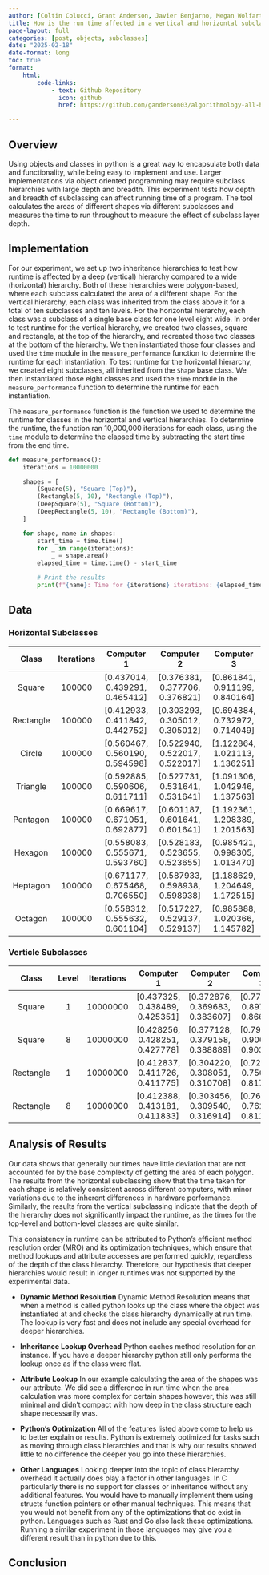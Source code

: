 ```yaml
---
author: [Coltin Colucci, Grant Anderson, Javier Benjarno, Megan Wolfarth, Willem Bennett]
title: How is the run time affected in a vertical and horizontal subclassing hierarchy?
page-layout: full
categories: [post, objects, subclasses]
date: "2025-02-18"
date-format: long
toc: true
format:
    html:
        code-links:    
            - text: Github Repository
              icon: github
              href: https://github.com/ganderson03/algorithmology-all-hands-object-subclassing

---
```



## Overview

Using objects and classes in python is a great way to encapsulate both data and functionality, while being easy to implement and use. Larger implementations via object oriented programming may require subclass hierarchies with large depth and breadth. This experiment tests how depth and breadth of subclassing can affect running time of a program. The tool calculates the areas of different shapes via different subclasses and measures the time to run throughout to measure the effect of subclass layer depth. 

## Implementation

For our experiment, we set up two inheritance hierarchies to test how runtime is affected by a deep (vertical) hierarchy compared to a wide (horizontal) hierarchy. Both of these hierarchies were polygon-based, where each subclass calculated the area of a different shape. For the vertical hierarchy, each class was inherited from the class above it for a total of ten subclasses and ten levels. For the horizontal hierarchy, each class was a subclass of a single base class for one level eight wide. In order to test runtime for the vertical hierarchy, we created two classes, square and rectangle, at the top of the hierarchy, and recreated those two classes at the bottom of the hierarchy. We then instantiated those four classes and used the `time` module in the `measure_performance` function to determine the runtime for each instantiation. To test runtime for the horizontal hierarchy, we created eight subclasses, all inherited from the `Shape` base class. We then instantiated those eight classes and used the `time` module in the `measure_performance` function to determine the runtime for each instantiation.

The `measure_performance` function is the function we used to determine the runtime for classes in the horizontal and vertical hierarchies. To determine the runtime, the function ran 10,000,000 iterations for each class, using the `time` module to determine the elapsed time by subtracting the start time from the end time.

```python
def measure_performance():
    iterations = 10000000

    shapes = [
        (Square(5), "Square (Top)"),
        (Rectangle(5, 10), "Rectangle (Top)"),
        (DeepSquare(5), "Square (Bottom)"),
        (DeepRectangle(5, 10), "Rectangle (Bottom)"),
    ]

    for shape, name in shapes:
        start_time = time.time()
        for _ in range(iterations):
            _ = shape.area()
        elapsed_time = time.time() - start_time

        # Print the results
        print(f"{name}: Time for {iterations} iterations: {elapsed_time:.6f} seconds")
```

## Data 

### Horizontal Subclasses

|    Class    |  Iterations  |            Computer 1            |           Computer 2             |           Computer 3             |
|:-----------:|:------------:|:--------------------------------:|:--------------------------------:|:--------------------------------:|
|  Square     |    100000    |  [0.437014, 0.439291, 0.465412]  |  [0.376381, 0.377706, 0.376821]  |  [0.861841, 0.911199, 0.840164]  |
|  Rectangle  |    100000    |  [0.412933, 0.411842, 0.442752]  |  [0.303293, 0.305012, 0.305012]  |  [0.694384, 0.732972, 0.714049]  |
|  Circle     |    100000    |  [0.560467, 0.560190, 0.594598]  |  [0.522940, 0.522017, 0.522017]  |  [1.122864, 1.021113, 1.136251]  |
|  Triangle   |    100000    |  [0.592885, 0.590606, 0.611711]  |  [0.527731, 0.531641, 0.531641]  |  [1.091306, 1.042946, 1.137563]  |
|  Pentagon   |    100000    |  [0.669617, 0.671051, 0.692877]  |  [0.601187, 0.601641, 0.601641]  |  [1.192361, 1.208389, 1.201563]  |
|  Hexagon    |    100000    |  [0.558083, 0.555671, 0.593760]  |  [0.528183, 0.523655, 0.523655]  |  [0.985421, 0.998305, 1.013470]  |
|  Heptagon   |    100000    |  [0.671177, 0.675468, 0.706550]  |  [0.587933, 0.598938, 0.598938]  |  [1.188629, 1.204649, 1.172515]  |
|  Octagon    |    100000    |  [0.558312, 0.555632, 0.601104]  |  [0.517227, 0.529137, 0.529137]  |  [0.985888, 1.020366, 1.145782]  |

### Verticle Subclasses

|    Class    |  Level  |  Iterations  |           Computer 1             |           Computer 2             |            Computer 3            |
|:-----------:|:-------:|:------------:|:--------------------------------:|:--------------------------------:|:--------------------------------:|
|    Square   |    1    |   10000000   |  [0.437325, 0.438489, 0.425351]  |  [0.372876, 0.369683, 0.383607]  |  [0.773531, 0.897097, 0.866563]  |
|    Square   |    8    |   10000000   |  [0.428256, 0.428251, 0.427778]  |  [0.377128, 0.379158, 0.388889]  |  [0.790949, 0.906696, 0.903268]  |
|  Rectangle  |    1    |   10000000   |  [0.412837, 0.411726, 0.411775]  |  [0.304220, 0.308051, 0.310708]  |  [0.728893, 0.750396, 0.817389]  |
|  Rectangle  |    8    |   10000000   |  [0.412388, 0.413181, 0.411833]  |  [0.303456, 0.309540, 0.316914]  |  [0.768824, 0.762135, 0.811588]  |

## Analysis of Results

Our data shows that generally our times have little deviation that are not accounted for by the base complexity of getting the area of each polygon. The results from the horizontal subclassing show that the time taken for each shape is relatively consistent across different computers, with minor variations due to the inherent differences in hardware performance. Similarly, the results from the vertical subclassing indicate that the depth of the hierarchy does not significantly impact the runtime, as the times for the top-level and bottom-level classes are quite similar.

This consistency in runtime can be attributed to Python's efficient method resolution order (MRO) and its optimization techniques, which ensure that method lookups and attribute accesses are performed quickly, regardless of the depth of the class hierarchy. Therefore, our hypothesis that deeper hierarchies would result in longer runtimes was not supported by the experimental data.


*  **Dynamic Method Resolution**
Dynamic Method Resolution means that when a method is called python looks up the class where the object was instantiated at and checks the class hierarchy dynamically at run time. The lookup is very fast and does not include any special overhead for deeper hierarchies.


* **Inheritance Lookup Overhead**
Python caches method resolution for an instance. If you have a deeper hierarchy python still only performs the lookup once as if the class were flat.


* **Attribute Lookup**
In our example calculating the area of the shapes was our attribute. We did see a difference in run time when the area calculation was more complex for certain shapes however, this was still minimal and didn't compact with how deep in the class structure each shape necessarily was.


* **Python's Optimization**
All of the features listed above come to help us to better explain or results. Python is extremely optimized for tasks such as moving through class hierarchies and that is why our results showed little to no difference the deeper you go into these hierarchies.


* **Other Languages**
Looking deeper into the topic of class hierarchy overhead it actually does play a factor in other languages. In C particularly there is no support for  classes or inheritance without any additional features. You would have to manually implement them using structs function pointers or other manual techniques. This means that you would not benefit from any of the optimizations that do exist in python. Languages such as Rust and Go also lack these optimizations. Running a similar experiment in those languages may give you a different result than in python due to this.


## Conclusion